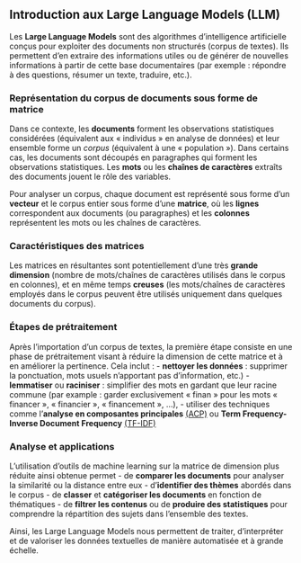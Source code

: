 ## Introduction aux Large Language Models (LLM)

Les **Large Language Models** sont des algorithmes d’intelligence artificielle conçus pour exploiter des documents non structurés (corpus de textes). Ils permettent d'en extraire des informations utiles ou de générer de nouvelles informations à partir de cette base documentaires (par exemple : répondre à des questions, résumer un texte, traduire, etc.).


### Représentation du corpus de documents sous forme de matrice

Dans ce contexte, les **documents** forment les observations statistiques considérées (équivalent aux « individus » en analyse de données) et leur ensemble forme un *corpus* (équivalent à une « population »). Dans certains cas, les documents sont découpés en paragraphes qui forment les observations statistiques. Les **mots** ou les **chaînes de caractères** extraîts des documents jouent le rôle des variables.

Pour analyser un corpus, chaque document est représenté sous forme d'un **vecteur** et le corpus entier sous forme d'une **matrice**, où les **lignes** correspondent aux documents (ou paragraphes) et les **colonnes** représentent les mots ou les chaînes de caractères.


### Caractéristiques des matrices

Les matrices en résultantes sont potentiellement d’une très **grande dimension** (nombre de mots/chaînes de caractères utilisés dans le corpus en colonnes), et en même temps **creuses** (les mots/chaînes de caractères employés dans le corpus peuvent être utilisés uniquement dans quelques documents du corpus).


### Étapes de prétraitement

Après l’importation d’un corpus de textes, la première étape consiste en une phase de prétraitement visant à réduire la dimension de cette matrice et à en améliorer la pertinence. Cela inclut :
- **nettoyer les données** : supprimer la ponctuation, mots usuels n’apportant pas d’information, etc.)
- **lemmatiser** ou **raciniser** : simplifier des mots en gardant que leur racine commune (par example : garder exclusivement « finan » pour les mots « financer », « financier », « financement », …),
- utiliser des techniques comme l'**analyse en composantes principales** [(ACP)](https://fr.wikipedia.org/wiki/Analyse_en_composantes_principales) ou **Term Frequency-Inverse Document Frequency**
[(TF-IDF)](https://fr.wikipedia.org/wiki/TF-IDF)


### Analyse et applications
L’utilisation d’outils de machine learning sur la matrice de dimension plus réduite ainsi obtenue permet
- de **comparer les documents** pour analyser la similarité ou la distance entre eux
- d’**identifier des thèmes** abordés dans le corpus
- de **classer** et **catégoriser les documents** en fonction de thématiques
- de **filtrer les contenus** ou de **produire des statistiques** pour comprendre la répartition des sujets dans l'ensemble des textes.

Ainsi, les Large Language Models nous permettent de traiter, d'interpréter et de valoriser les données textuelles de manière automatisée et à grande échelle.

